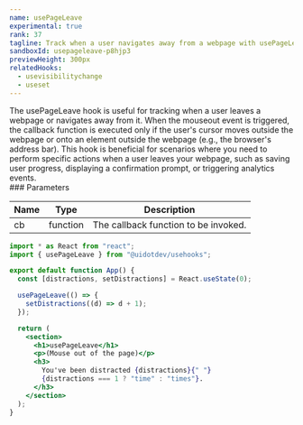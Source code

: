 ```yaml
---
name: usePageLeave
experimental: true
rank: 37
tagline: Track when a user navigates away from a webpage with usePageLeave.
sandboxId: usepageleave-p8hjp3
previewHeight: 300px
relatedHooks:
  - usevisibilitychange
  - useset
---
```



<HookDescription name={frontmatter.name}>
  The usePageLeave hook is useful for tracking when a user leaves a webpage or
  navigates away from it. When the mouseout event is triggered, the callback
  function is executed only if the user's cursor moves outside the webpage or
  onto an element outside the webpage (e.g., the browser's address bar). This
  hook is beneficial for scenarios where you need to perform specific actions
  when a user leaves your webpage, such as saving user progress, displaying a
  confirmation prompt, or triggering analytics events.
</HookDescription>

<div class="reference">
  ### Parameters

  | Name | Type     | Description                          |
  | ---- | -------- | ------------------------------------ |
  | cb   | function | The callback function to be invoked. |
</div>

<CodePreview
  sandboxId={frontmatter.sandboxId}
  previewHeight={frontmatter.previewHeight}
/>

<StaticCodeContainer>

```jsx
import * as React from "react";
import { usePageLeave } from "@uidotdev/usehooks";

export default function App() {
  const [distractions, setDistractions] = React.useState(0);

  usePageLeave(() => {
    setDistractions((d) => d + 1);
  });

  return (
    <section>
      <h1>usePageLeave</h1>
      <p>(Mouse out of the page)</p>
      <h3>
        You've been distracted {distractions}{" "}
        {distractions === 1 ? "time" : "times"}.
      </h3>
    </section>
  );
}
```

</StaticCodeContainer>
